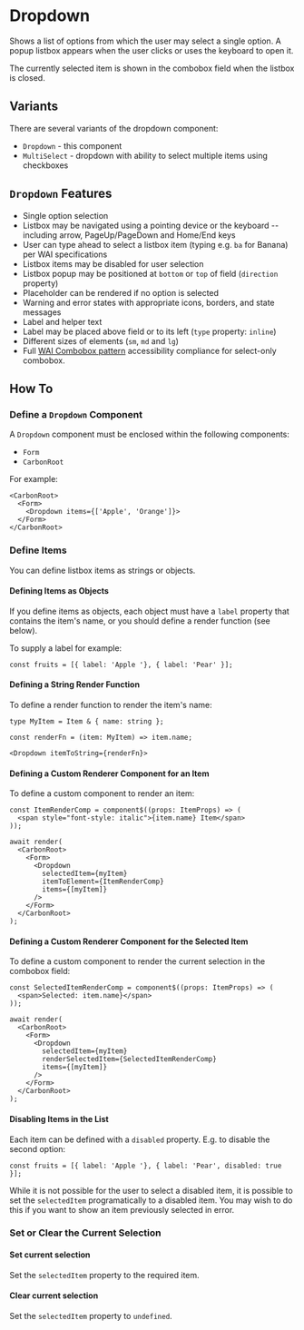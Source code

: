 
<Meta of={DropdownStories} />

# Dropdown

Shows a list of options from which the user may select a single option.  A popup listbox appears when the user clicks or uses the keyboard to open it.

The currently selected item is shown in the combobox field when the listbox is closed.

## Variants
There are several variants of the dropdown component:
- `Dropdown` - this component
- `MultiSelect` - dropdown with ability to select multiple items using checkboxes

## `Dropdown` Features
- Single option selection 
- Listbox may be navigated using a pointing device or the keyboard -- including arrow, PageUp/PageDown and Home/End keys
- User can type ahead to select a listbox item (typing e.g. `ba` for Banana) per WAI specifications
- Listbox items may be disabled for user selection
- Listbox popup may be positioned at `bottom` or `top` of field (`direction` property)
- Placeholder can be rendered if no option is selected
- Warning and error states with appropriate icons, borders, and state messages
- Label and helper text 
- Label may be placed above field or to its left (`type`  property: `inline`)
- Different sizes of elements (`sm`, `md` and `lg`)
- Full [WAI Combobox pattern](https://www.w3.org/WAI/ARIA/apg/patterns/combobox/) accessibility compliance for select-only combobox.

## How To

### Define a `Dropdown` Component
A `Dropdown` component must be enclosed within the following components:
- `Form`
- `CarbonRoot`

For example:
```
<CarbonRoot>
  <Form>
    <Dropdown items={['Apple', 'Orange']}>
  </Form>
</CarbonRoot>
```

### Define Items
You can define listbox items as strings or objects.  

#### Defining Items as Objects
If you define items as objects, each object must have a `label` property that contains the item's name, or you should define a render function (see below).

To supply a label for example:
```
const fruits = [{ label: 'Apple '}, { label: 'Pear' }];
```

#### Defining a String Render Function
To define a render function to render the item's name:
```
type MyItem = Item & { name: string };

const renderFn = (item: MyItem) => item.name;

<Dropdown itemToString={renderFn}>
```

#### Defining a Custom Renderer Component for an Item
To define a custom component to render an item:
```
const ItemRenderComp = component$((props: ItemProps) => (
  <span style="font-style: italic">{item.name} Item</span>
));

await render(
  <CarbonRoot>
    <Form>
      <Dropdown
        selectedItem={myItem}
        itemToElement={ItemRenderComp}
        items={[myItem]}
      />
    </Form>
  </CarbonRoot>
);
```

#### Defining a Custom Renderer Component for the Selected Item
To define a custom component to render the current selection in the combobox field:
```
const SelectedItemRenderComp = component$((props: ItemProps) => (
  <span>Selected: item.name}</span>
));

await render(
  <CarbonRoot>
    <Form>
      <Dropdown
        selectedItem={myItem}
        renderSelectedItem={SelectedItemRenderComp}
        items={[myItem]}
      />
    </Form>
  </CarbonRoot>
);
```

#### Disabling Items in the List
Each item can be defined with a `disabled` property.  E.g. to disable the second option:
```
const fruits = [{ label: 'Apple '}, { label: 'Pear', disabled: true }];
```
While it is not possible for the user to select a disabled item, it is possible to set the `selectedItem` programatically to a disabled item.
You may wish to do this if you want to show an item previously selected in error.

### Set or Clear the Current Selection

#### Set current selection
Set the `selectedItem` property to the required item.

#### Clear current selection
Set the `selectedItem` property to `undefined`.

<Canvas of={DropdownStories.Default} />